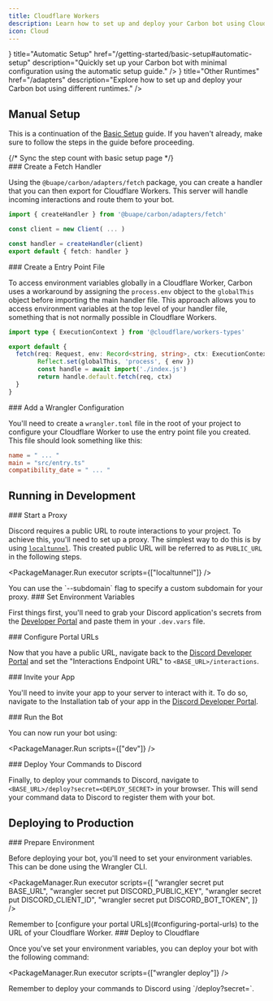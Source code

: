 ```yaml
---
title: Cloudflare Workers
description: Learn how to set up and deploy your Carbon bot using Cloudflare Workers, including development and production environments.
icon: Cloud
---
```



<Cards>
    <Card
        icon={<Workflow />}
        title="Automatic Setup"
        href="/getting-started/basic-setup#automatic-setup"
        description="Quickly set up your Carbon bot with minimal configuration using the automatic setup guide."
    />
    <Card
        icon={<Server />}
        title="Other Runtimes"
        href="/adapters"
        description="Explore how to set up and deploy your Carbon bot using different runtimes."
    />
</Cards>

## Manual Setup

This is a continuation of the [Basic Setup](/getting-started/basic-setup) guide. If you haven't already, make sure to follow the steps in the guide before proceeding.

<Steps>
{/* Sync the step count with basic setup page */}
<div class="step" style={{ display: 'hidden' }} />
<div class="step" style={{ display: 'hidden' }} />
<div class="step" style={{ display: 'hidden' }} />
<div class="step" style={{ display: 'hidden' }} />
<div class="step" style={{ display: 'hidden' }} />

<Step>
### Create a Fetch Handler

Using the `@buape/carbon/adapters/fetch` package, you can create a handler that you can then export for Cloudflare Workers. This server will handle incoming interactions and route them to your bot.

```ts title="src/index.ts"
import { createHandler } from '@buape/carbon/adapters/fetch'

const client = new Client( ... )

const handler = createHandler(client)
export default { fetch: handler }
```

</Step>

<Step>
### Create a Entry Point File

To access environment variables globally in a Cloudflare Worker, Carbon uses a workaround by assigning the `process.env` object to the `globalThis` object before importing the main handler file. This approach allows you to access environment variables at the top level of your handler file, something that is not normally possible in Cloudflare Workers.

```ts title="src/entry.ts"
import type { ExecutionContext } from '@cloudflare/workers-types'

export default {
  fetch(req: Request, env: Record<string, string>, ctx: ExecutionContext) {
		Reflect.set(globalThis, 'process', { env })
		const handle = await import('./index.js')
		return handle.default.fetch(req, ctx)
  }
}
```
</Step>

<Step>
### Add a Wrangler Configuration

You'll need to create a `wrangler.toml` file in the root of your project to configure your Cloudflare Worker to use the entry point file you created. This file should look something like this:

```toml title="wrangler.toml"
name = " ... "
main = "src/entry.ts"
compatibility_date = " ... "
```
</Step>
</Steps>

## Running in Development

<Steps>
<Step>
### Start a Proxy

Discord requires a public URL to route interactions to your project. To achieve this, you'll need to set up a proxy. The simplest way to do this is by using [`localtunnel`](https://www.npmjs.com/package/localtunnel). This created public URL will be referred to as `PUBLIC_URL` in the following steps.

<PackageManager.Run executor scripts={["localtunnel"]} />

<Callout type="info">
You can use the `--subdomain` flag to specify a custom subdomain for your proxy.
</Callout>
</Step>

<Step>
### Set Environment Variables

First things first, you'll need to grab your Discord application's secrets from the [Developer Portal](https://discord.com/developers/applications) and paste them in your `.dev.vars` file.

</Step>

<Step>
### Configure Portal URLs

Now that you have a public URL, navigate back to the [Discord Developer Portal](https://discord.com/developers/applications) and set the "Interactions Endpoint URL" to `<BASE_URL>/interactions`.

</Step>

<Step>
### Invite your App

You'll need to invite your app to your server to interact with it. To do so, navigate to the Installation tab of your app in the [Discord Developer Portal](https://discord.com/developers/applications).

</Step>

<Step>
### Run the Bot

You can now run your bot using:

<PackageManager.Run scripts={["dev"]} />
</Step>

<Step>
### Deploy Your Commands to Discord

Finally, to deploy your commands to Discord, navigate to `<BASE_URL>/deploy?secret=<DEPLOY_SECRET>` in your browser. This will send your command data to Discord to register them with your bot.
</Step>

</Steps>

## Deploying to Production

<Steps>
<Step>
### Prepare Environment

Before deploying your bot, you'll need to set your environment variables. This can be done using the Wrangler CLI.

<PackageManager.Run
    executor
    scripts={[
        "wrangler secret put BASE_URL",
        "wrangler secret put DISCORD_PUBLIC_KEY",
        "wrangler secret put DISCORD_CLIENT_ID",
        "wrangler secret put DISCORD_BOT_TOKEN",
    ]}
/>

<Callout type="info">
Remember to [configure your portal URLs](#configuring-portal-urls) to the URL of your Cloudflare Worker.
</Callout>
</Step>

<Step>
### Deploy to Cloudflare

Once you've set your environment variables, you can deploy your bot with the following command:

<PackageManager.Run executor scripts={["wrangler deploy"]} />
</Step>

<Callout type="info">
Remember to deploy your commands to Discord using `<BASE_URL>/deploy?secret=<DEPLOY_SECRET>`.
</Callout>

</Steps>
